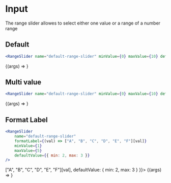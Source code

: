 
<Meta title="Components/Range Slider" component={RangeSlider} />

# Input

The range slider allowes to select either one value or a range of a number range

## Default

```jsx
<RangeSlider name="default-range-slider" minValue={0} maxValue={10} defaultValue={5} />
```

<Canvas>
	<Story
		name="Default"
		args={{
			name: "default-input",
			label: "Label name",
			minValue: 1,
			maxValue: 10,
			defaultValue: 5
		}}>
		{(args) => <RangeSlider {...args} />}
	</Story>
</Canvas>

## Multi value

```jsx
<RangeSlider name="default-range-slider" minValue={0} maxValue={10} defaultValue={{ min: 3, max: 5 }} />
```

<Canvas>
	<Story
		name="Multi value"
		args={{
			name: "default-input",
			label: "Label name",
			minValue: 1,
			maxValue: 10,
			defaultValue: { min: 3, max: 5 }
		}}>
		{(args) => <RangeSlider {...args} />}
	</Story>
</Canvas>

## Format Label

```jsx
<RangeSlider
	name="default-range-slider"
	formatLabel={(val) => ["A", "B", "C", "D", "E", "F"][val]}
	minValue={1}
	maxValue={5}
	defaultValue={{ min: 2, max: 3 }}
/>
```

<Canvas>
	<Story
		name="Format value"
		args={{
			name: "default-input",
			label: "Label name",
			minValue: 1,
			maxValue: 5,
			formatLabel: (val) => ["A", "B", "C", "D", "E", "F"][val],
			defaultValue: { min: 2, max: 3 }
		}}>
		{(args) => <RangeSlider {...args} />}
	</Story>
</Canvas>
